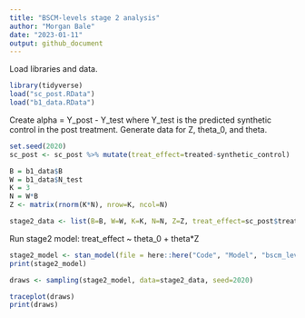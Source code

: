 ```yaml
---
title: "BSCM-levels stage 2 analysis"
author: "Morgan Bale"
date: "2023-01-11"
output: github_document
---
```


Load libraries and data. 
```r
library(tidyverse)
load("sc_post.RData")
load("b1_data.RData")
```

Create alpha = Y_post - Y_test where Y_test is the predicted synthetic control in the post treatment. Generate data for Z, theta_0, and theta. 
```r
set.seed(2020)
sc_post <- sc_post %>% mutate(treat_effect=treated-synthetic_control)

B = b1_data$B
W = b1_data$N_test
K = 3
N = W*B
Z <- matrix(rnorm(K*N), nrow=K, ncol=N)

stage2_data <- list(B=B, W=W, K=K, N=N, Z=Z, treat_effect=sc_post$treat_effect)
```

Run stage2 model: treat_effect ~ theta_0 + theta*Z
```r
stage2_model <- stan_model(file = here::here("Code", "Model", "bscm_level1_p1_stage2.stan"))
print(stage2_model)

draws <- sampling(stage2_model, data=stage2_data, seed=2020)
```

```r
traceplot(draws)
print(draws)
```

